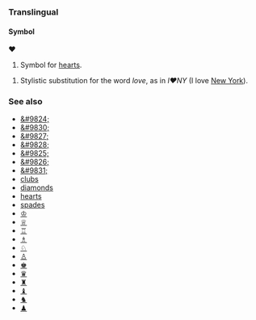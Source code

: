 ===Translingual===
====Symbol====
'''♥'''

# Symbol for [[hearts]].
<!--# International symbol for [[love|wuv]].-->
# Stylistic substitution for the word ''love'', as in ''I♥NY'' (I love [[New York]]).

===See also===
*[[&#9824;]]
*[[&#9830;]]
*[[&#9827;]]
*[[&#9828;]]
*[[&#9825;]]
*[[&#9826;]]
*[[&#9831;]]
*[[clubs]]
*[[diamonds]]
*[[hearts]]
*[[spades]]
*[[♔]]
*[[♕]]
*[[♖]]
*[[♗]]
*[[♘]]
*[[♙]]
*[[♚]]
*[[♛]]
*[[♜]]
*[[♝]]
*[[♞]]
*[[♟]]